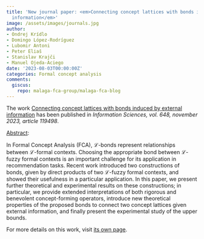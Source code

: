 ```yaml
---
title: 'New journal paper: <em>Connecting concept lattices with bonds induced by external
  information</em>'
image: /assets/images/journals.jpg
author:
- Ondrej Krídlo
- Domingo López-Rodríguez
- Lubomir Antoni
- Peter Eliaš
- Stanislav Krajči
- Manuel Ojeda-Aciego
date: '2023-08-03T00:00:00Z'
categories: Formal concept analysis
comments:
  giscus:
    repo: malaga-fca-group/malaga-fca-blog
---
```


The work <u>Connecting concept lattices with bonds induced by external information</u> has been published in <em><em>Information Sciences</em>, vol. 648, november 2023, article 119498</em>.

<u>Abstract</u>:



In Formal Concept Analysis (FCA), $\mathcal L$-bonds represent relationships between $\mathcal L$-formal contexts. Choosing the appropriate bond between $\mathcal L$-fuzzy formal contexts is an important challenge for its application in recommendation tasks. Recent work introduced two constructions of bonds, given by direct products of two $\mathcal L$-fuzzy formal contexts, and showed their usefulness in a particular application. In this paper, we present further theoretical and experimental results on these constructions; in particular, we provide extended interpretations of both rigorous and benevolent concept-forming operators, introduce new theoretical properties of the proposed bonds to connect two concept lattices given external information, and finally present the experimental study of the upper bounds.




For more details on this work, visit <a href='/publications/journals/2023-insci'>its own page</a>.

